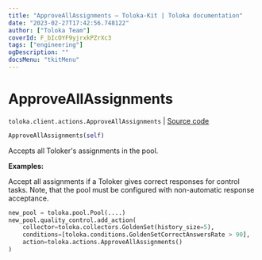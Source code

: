 ```yaml
---
title: "ApproveAllAssignments — Toloka-Kit | Toloka documentation"
date: "2023-02-27T17:42:56.748122"
author: ["Toloka Team"]
coverId: F_bIcOYF9yjrxkPZrXc3
tags: ["engineering"]
ogDescription: ""
docsMenu: "tkitMenu"
---
```


# ApproveAllAssignments
`toloka.client.actions.ApproveAllAssignments` | [Source code](https://github.com/Toloka/toloka-kit/blob/v1.1.4/src/client/actions.py#L205)

```python
ApproveAllAssignments(self)
```

Accepts all Toloker's assignments in the pool.

**Examples:**

Accept all assignments if a Toloker gives correct responses for control tasks. Note, that the pool must be configured with non-automatic response acceptance.

```python
new_pool = toloka.pool.Pool(....)
new_pool.quality_control.add_action(
    collector=toloka.collectors.GoldenSet(history_size=5),
    conditions=[toloka.conditions.GoldenSetCorrectAnswersRate > 90],
    action=toloka.actions.ApproveAllAssignments()
)
```
